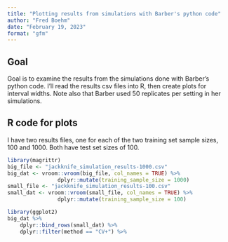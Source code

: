 ```yaml
---
title: "Plotting results from simulations with Barber's python code"
author: "Fred Boehm"
date: "February 19, 2023"
format: "gfm"
---
```


## Goal

Goal is to examine the results from the simulations done with 
Barber's python code. I'll read the results csv files into R, 
then create plots for interval widths.
Note also that Barber used 50 replicates per setting in her
simulations.

## R code for plots

I have two results files, one for each of the two training set
sample sizes, 100 and 1000.
Both have test set sizes of 100.

```r
library(magrittr)
big_file <- "jackknife_simulation_results-1000.csv"
big_dat <- vroom::vroom(big_file, col_names = TRUE) %>%
                dplyr::mutate(training_sample_size = 1000)
small_file <- "jackknife_simulation_results-100.csv"
small_dat <- vroom::vroom(small_file, col_names = TRUE) %>%
                dplyr::mutate(training_sample_size = 100)
```

```r
library(ggplot2)
big_dat %>%
    dplyr::bind_rows(small_dat) %>%
    dplyr::filter(method == "CV+") %>%
    

```